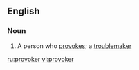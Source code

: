 ==English==

===Noun===
{{en-noun}}

# A person who [[provoke]]s; a [[troublemaker]]

[[ru:provoker]]
[[vi:provoker]]